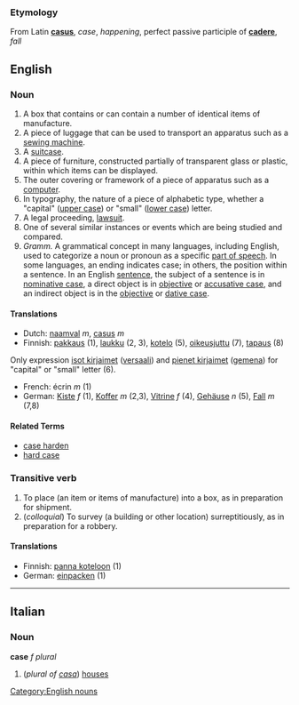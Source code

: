 ===Etymology===
From Latin '''[[casus]]''', ''case'', ''happening'', perfect passive participle of '''[[cadere]]''', ''fall''

==English==
===Noun===
#A box that contains or can contain a number of identical items of manufacture.
#A piece of luggage that can be used to transport an apparatus such as a [[sewing machine]].
#A [[suitcase]].
#A piece of furniture, constructed partially of transparent glass or plastic, within which items can be displayed.
#The outer covering or framework of a piece of apparatus such as a [[computer]].
#In typography, the nature of a piece of alphabetic type, whether a "capital" ([[upper case]]) or "small" ([[lower case]]) letter.
#A legal proceeding, [[lawsuit]].
#One of several similar instances or events which are being studied and compared.
#''Gramm. '' A grammatical concept in many languages, including English, used to categorize a noun or pronoun as a specific [[part of speech]]. In some languages, an ending indicates case; in others, the position within a sentence. In an English [[sentence]], the subject of a sentence is in [[nominative case]], a direct object is in [[objective]] or [[accusative case]], and an indirect object is in the [[objective]] or [[dative case]].

====Translations====
*Dutch: [[naamval]] ''m'', [[casus]] ''m''
*Finnish: [[pakkaus]] (1), [[laukku]] (2, 3), [[kotelo]] (5), [[oikeusjuttu]] (7), [[tapaus]] (8)
Only expression [[isot kirjaimet]] ([[versaali]]) and [[pienet kirjaimet]] ([[gemena]]) for "capital" or "small" letter (6).
*French: écrin ''m'' (1)
*German: [[Kiste]] ''f'' (1), [[Koffer]] ''m'' (2,3), [[Vitrine]] ''f'' (4), [[Gehäuse]] ''n'' (5), [[Fall]] ''m'' (7,8)

====Related Terms====
*[[case harden]]
*[[hard case]]

===Transitive verb===
#To place (an item or items of manufacture) into a box, as in preparation for shipment.
#(''colloquial'') To survey (a building or other location) surreptitiously, as in preparation for a robbery.

====Translations====

*Finnish: [[panna koteloon]] (1)
*German: [[einpacken]] (1)

----

==Italian==
===Noun===
'''case''' ''f plural''

#(''plural of [[casa#Italian|casa]]'') [[house]]s

[[Category:English nouns]]